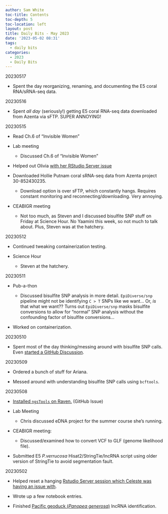 ```yaml
---
author: Sam White
toc-title: Contents
toc-depth: 5
toc-location: left
layout: post
title: Daily Bits - May 2023
date: '2023-05-02 08:31'
tags: 
  - daily bits
categories: 
  - 2023
  - Daily Bits
---
```


20230517

- Spent the day reorganizing, renaming, and documenting the E5 coral RNA/sRNA-seq data.



20230516

- Spent _all day_ (seriously!) getting E5 coral RNA-seq data downloaded from Azenta via sFTP. SUPER ANNOYING!




20230515

- Read Ch.6 of "Invisible Women"

- Lab meeting

  - Discussed Ch.6 of "Invisible Women"

- Helped out Olivia [with her RStudio Server issue](https://github.com/RobertsLab/resources/issues/1651)

- Downloaded Hollie Putnam coral sRNA-seq data from Azenta project 30-852430235.

  - Download option is over sFTP, which constantly hangs. Requires constant monitoring and reconnecting/downloading. Very annoying.

- CEABIGR meeting

  - Not too much, as Steven and I discussed bisulfite SNP stuff on Friday at Science Hour. No Yaamini this week, so not much to talk about. Plus, Steven was at the hatchery.



20230512

- Continued tweaking containerization testing.

- Science Hour

  - Steven at the hatchery.





20230511

- Pub-a-thon

  - Discussed bisulfite SNP analysis in more detail. `EpiDiverse/snp` pipeline might not be identifying `C > T` SNPs like we want... Or, _is_ that what we want?? Turns out `EpiDiverse/snp` masks bisulfite conversions to allow for "normal" SNP analysis without the confounding factor of bisulfite conversions...

- Worked on containerization.



20230510

- Spent most of the day thinking/messing around with bisulfite SNP calls. Even [started a GitHub Discussion](https://github.com/RobertsLab/resources/discussions/1649).



20230509

- Ordered a bunch of stuff for Ariana.

- Messed around with understanding bisulfite SNP calls using `bcftools`.



20230508

- [Installed `ngsTools` on Raven.](https://github.com/RobertsLab/resources/issues/1645) (GitHub Issue)

- Lab Meeting

  - Chris discussed eDNA project for the summer course she's running.

- CEABIGR meeting:

  - Discussed/examined how to convert VCF to GLF (genome likelihood file).

- Submitted E5 _P.verrucosa_ Hisat2/StringTie/lncRNA script using older version of StringTie to avoid segmentation fault.



20230502

- Helped reset a hanging [Rstudio Server session which Celeste was having an issue with](https://github.com/course-fish546-2023/assistance-public/issues/6).

- Wrote up a few notebook entries.

- Finished [Pacific geoduck (_Panopea generosa_)](http://en.wikipedia.org/wiki/Geoduck) lncRNA identification.
